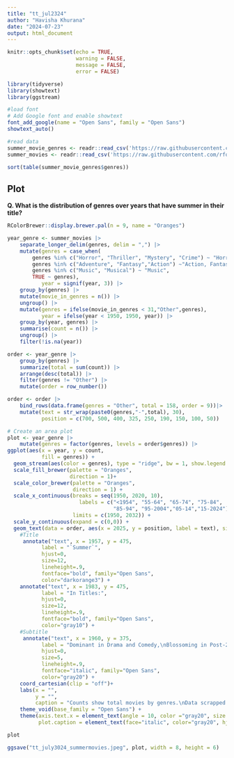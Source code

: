 ```yaml
---
title: "tt_jul2324"
author: "Havisha Khurana"
date: "2024-07-23"
output: html_document
---
```


```r
knitr::opts_chunk$set(echo = TRUE,
                      warning = FALSE,
                      message = FALSE,
                      error = FALSE)
```

```r
library(tidyverse)
library(showtext)
library(ggstream)
```

```r
#load font
# Add Google font and enable showtext
font_add_google(name = "Open Sans", family = "Open Sans")
showtext_auto()
```

```r
#read data
summer_movie_genres <- readr::read_csv('https://raw.githubusercontent.com/rfordatascience/tidytuesday/master/data/2024/2024-07-30/summer_movie_genres.csv')
summer_movies <- readr::read_csv('https://raw.githubusercontent.com/rfordatascience/tidytuesday/master/data/2024/2024-07-30/summer_movies.csv')
```

```r
sort(table(summer_movie_genres$genres))
```

## Plot

**Q. What is the distribution of genres over years that have summer in their title?**

```r
RColorBrewer::display.brewer.pal(n = 9, name = "Oranges")
```


```r
year_genre <- summer_movies |>
    separate_longer_delim(genres, delim = ",") |>
    mutate(genres = case_when(
        genres %in% c("Horror", "Thriller", "Mystery", "Crime") ~ "Horror, Thriller, Mystery, Crime",
        genres %in% c("Adventure", "Fantasy","Action") ~"Action, Fantasy, Adventure",
        genres %in% c("Music", "Musical") ~ "Music",
        TRUE ~ genres),
           year = signif(year, 3)) |>
    group_by(genres) |>
    mutate(movie_in_genres = n()) |>
    ungroup() |>
    mutate(genres = ifelse(movie_in_genres < 31,"Other",genres),
           year = ifelse(year < 1950, 1950, year)) |>
    group_by(year, genres) |>
    summarise(count = n()) |>
    ungroup() |>
    filter(!is.na(year))

order <- year_genre |>
    group_by(genres) |>
    summarize(total = sum(count)) |>
    arrange(desc(total)) |>
    filter(genres != "Other") |>
    mutate(order = row_number())

order <- order |>
    bind_rows(data.frame(genres = "Other", total = 158, order = 9))|>
    mutate(text = str_wrap(paste0(genres,"-",total), 30),
           position = c(700, 500, 400, 325, 250, 190, 150, 100, 50))

# Create an area plot
plot <- year_genre |>
    mutate(genres = factor(genres, levels = order$genres)) |>
ggplot(aes(x = year, y = count, 
           fill = genres)) +
  geom_stream(aes(color = genres), type = "ridge", bw = 1, show.legend = F)+
  scale_fill_brewer(palette = "Oranges",
                    direction = 1)+
  scale_color_brewer(palette = "Oranges",
                     direction = 1) +   
  scale_x_continuous(breaks = seq(1950, 2020, 10),
                       labels = c("<1954", "55-64", "65-74", "75-84",
                                  "85-94", "95-2004","05-14","15-2024"),
                     limits = c(1950, 2032)) +
  scale_y_continuous(expand = c(0,0)) +
  geom_text(data = order, aes(x = 2025, y = position, label = text), size = 3, show.legend = F, color = "gray20")+
    #Title
     annotate("text", x = 1957, y = 475,
           label = "`Summer`",
           hjust=0,
           size=12,
           lineheight=.9,
           fontface="bold", family="Open Sans",
           color="darkorange3") +
    annotate("text", x = 1983, y = 475,
           label = "In Titles:",
           hjust=0,
           size=12,
           lineheight=.9,
           fontface="bold", family="Open Sans",
           color="gray10") +
    #Subtitle
     annotate("text", x = 1960, y = 375,
           label = "Dominant in Drama and Comedy,\nBlossoming in Post-2000s Romance",
           hjust=0,
           size=5,
           lineheight=.9,
           fontface="italic", family="Open Sans",
           color="gray20") +
    coord_cartesian(clip = "off")+
    labs(x = "",
         y = "",
         caption = "Counts show total movies by genres.\nData scrapped from IMDb with the word summer in title; curated by rfordatascience/tidytuesday")+
    theme_void(base_family = "Open Sans") +
    theme(axis.text.x = element_text(angle = 10, color ="gray20", size = 8),
          plot.caption = element_text(face="italic", color="gray20", hjust = 0))

plot 

ggsave("tt_july3024_summermovies.jpeg", plot, width = 8, height = 6)
```

